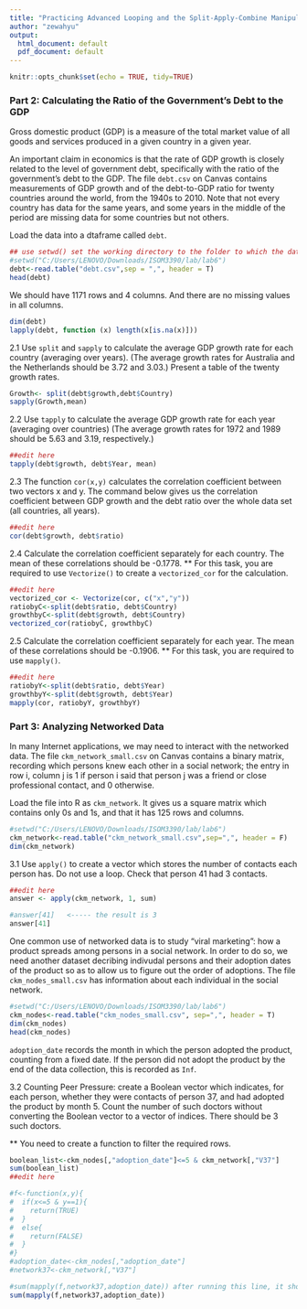 ---
title: "Practicing Advanced Looping and the Split-Apply-Combine Manipulation"
author: "zewahyu"
output:
  html_document: default
  pdf_document: default
---

```{r setup, include=FALSE}
knitr::opts_chunk$set(echo = TRUE, tidy=TRUE)
```



### Part 2: Calculating the Ratio of the Government's Debt to the GDP

Gross domestic product (GDP) is a measure of the total market value of all goods and services produced in a given country in a given year.

An important claim in economics is that the rate of GDP growth is closely related to the level of government debt, specifically with the ratio of the government's debt to the GDP.  The file `debt.csv` on Canvas contains measurements of GDP growth and of the debt-to-GDP ratio for twenty countries around the world, from the 1940s to 2010.  Note that not every country has data for the same years, and some years in the middle of the period are missing data for some countries but not others.

Load the data into a dtaframe called `debt`.  

```{r}
## use setwd() set the working directory to the folder to which the data file is downloaded
#setwd("C:/Users/LENOVO/Downloads/ISOM3390/lab/lab6")
debt<-read.table("debt.csv",sep = ",", header = T)
head(debt)
```

We should have 1171 rows and 4 columns. And there are no missing values in all columns.

```{r}
dim(debt)
lapply(debt, function (x) length(x[is.na(x)]))


```

2.1 Use `split` and `sapply` to calculate the average GDP growth rate for each country (averaging over years).  (The average growth rates for Australia and the Netherlands should be $3.72$ and $3.03$.)  Present a table of the twenty growth rates.

```{r task2.1, echo=FALSE}
Growth<- split(debt$growth,debt$Country)
sapply(Growth,mean)

```

2.2 Use `tapply` to calculate the average GDP growth rate for each year (averaging over countries)  (The average growth rates for 1972 and 1989 should be $5.63$ and $3.19$, respectively.)   

```{r task2.2, echo=FALSE}
##edit here
tapply(debt$growth, debt$Year, mean)


```

2.3 The function `cor(x,y)` calculates the correlation coefficient between two vectors x and y. The command below gives us the correlation coefficient between GDP growth and the debt ratio over the whole data set (all countries, all years). 

```{r task2.3, echo=FALSE}
##edit here
cor(debt$growth, debt$ratio)
```

2.4 Calculate the correlation coefficient separately for each country. The mean of these correlations should be -0.1778.
** For this task, you are required to use `Vectorize()` to create a `vectorized_cor` for the calculation.


```{r task2.4, echo=FALSE}
##edit here
vectorized_cor <- Vectorize(cor, c("x","y"))
ratiobyC<-split(debt$ratio, debt$Country)
growthbyC<-split(debt$growth, debt$Country)
vectorized_cor(ratiobyC, growthbyC)
```
 
2.5 Calculate the correlation coefficient separately for each year. The mean of these correlations should be -0.1906.
** For this task, you are required to use `mapply()`.

```{r task2.5, echo=FALSE}
##edit here
ratiobyY<-split(debt$ratio, debt$Year)
growthbyY<-split(debt$growth, debt$Year)
mapply(cor, ratiobyY, growthbyY)
```


### Part 3: Analyzing Networked Data

In many Internet applications, we may need to interact with the networked data. The file `ckm_network_small.csv` on Canvas contains a binary matrix, recording which persons
knew each other in a social network; the entry in row i, column j is 1 if person i said that person j was a friend or close professional contact, and 0 otherwise. 

Load the file into R as `ckm_network`. It gives us a square matrix which contains only 0s and 1s, and that it has 125 rows and columns.

```{r}
#setwd("C:/Users/LENOVO/Downloads/ISOM3390/lab/lab6")
ckm_network<-read.table("ckm_network_small.csv",sep=",", header = F)
dim(ckm_network)
```

3.1 Use `apply()` to create a vector which stores the number of contacts each person has. Do not use a loop. Check that person 41 had 3 contacts.

```{r task3.1, echo=FALSE}
##edit here
answer <- apply(ckm_network, 1, sum)

#answer[41]   <----- the result is 3
answer[41]
```

One common use of networked data is to study "viral marketing": how a product spreads among persons in a social network. In order to do so, we need another dataset decribing indivudal persons and their adoption dates of the product so as to allow us to figure out the order of adoptions. The file `ckm_nodes_small.csv` has information about each individual in the social network.

```{r}
#setwd("C:/Users/LENOVO/Downloads/ISOM3390/lab/lab6")
ckm_nodes<-read.table("ckm_nodes_small.csv", sep=",", header = T)
dim(ckm_nodes)
head(ckm_nodes)
```

`adoption_date` records the month in which the person adopted the product, counting from
a fixed date. If the person did not adopt the product by the end of the data collection, this is recorded as `Inf`.

3.2 Counting Peer Pressure: create a Boolean vector which indicates, for each person, whether they were contacts of person 37, and had adopted the product by month 5. Count the number of such doctors
without converting the Boolean vector to a vector of indices. There should be 3 such doctors.

** You need to create a function to filter the required rows.

```{r task3.2, echo=FALSE}
boolean_list<-ckm_nodes[,"adoption_date"]<=5 & ckm_network[,"V37"]
sum(boolean_list)
##edit here

#f<-function(x,y){
#  if(x<=5 & y==1){
#    return(TRUE)
#  }
#  else{
#    return(FALSE)
#  }
#}
#adoption_date<-ckm_nodes[,"adoption_date"]
#network37<-ckm_network[,"V37"]

#sum(mapply(f,network37,adoption_date)) after running this line, it should return 3
sum(mapply(f,network37,adoption_date))
```
  

